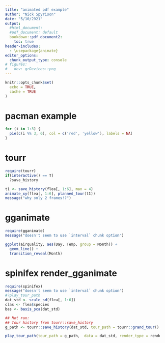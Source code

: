 ```yaml
---
title: "animated pdf example"
author: "Nick Spyrison"
date: "5/10/2021"
output: 
  #html_document:
  #pdf_document: default
  bookdown::pdf_document2:
    toc: true
header-includes: 
  - \usepackage{animate}
editor_options: 
  chunk_output_type: console
# figures:
#   dev: grDevices::png
---
```


```r
knitr::opts_chunk$set(
  echo = TRUE,
  cache = TRUE
)
```

# pacman example

```r
for (i in 1:3) {
  pie(c(i %% 3, 6), col = c('red', 'yellow'), labels = NA)
}
```

# tourr
```r
require(tourr)
if(interactive() == T)
  ?save_history

t1 <- save_history(flea[, 1:6], max = 4)
animate_xy(flea[, 1:6], planned_tour(t1))
message("why only 2 frames!?")
```

# gganimate 
```r
require(gganimate)
message("doesn't seem to use `interval` chunk option")

ggplot(airquality, aes(Day, Temp, group = Month)) +
  geom_line() +
  transition_reveal(Month)
```


# spinifex render_gganimate 
```r
require(spinifex)
message("doesn't seem to use `interval` chunk option")
#?play_tour_path
dat_std <- scale_sd(flea[, 1:6])
clas <- flea$species
bas <- basis_pca(dat_std)

## Not run:
## Tour history from tourr::save_history
g_path <- tourr::save_history(dat_std, tour_path = tourr::grand_tour(), max = 3)

play_tour_path(tour_path = g_path,  data = dat_std, render_type = render_gganimate)
```